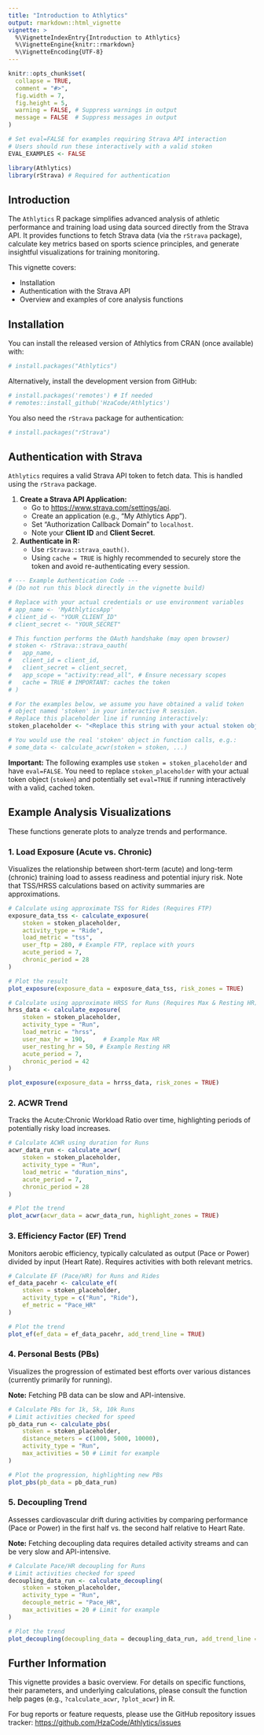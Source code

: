```yaml
---
title: "Introduction to Athlytics"
output: rmarkdown::html_vignette
vignette: >
  %\VignetteIndexEntry{Introduction to Athlytics}
  %\VignetteEngine{knitr::rmarkdown}
  %\VignetteEncoding{UTF-8}
---
```


```r
knitr::opts_chunk$set(
  collapse = TRUE,
  comment = "#>",
  fig.width = 7, 
  fig.height = 5,
  warning = FALSE, # Suppress warnings in output
  message = FALSE  # Suppress messages in output
)

# Set eval=FALSE for examples requiring Strava API interaction
# Users should run these interactively with a valid stoken
EVAL_EXAMPLES <- FALSE 
```

```r
library(Athlytics)
library(rStrava) # Required for authentication
```

## Introduction

The `Athlytics` R package simplifies advanced analysis of athletic performance and training load using data sourced directly from the Strava API. It provides functions to fetch Strava data (via the `rStrava` package), calculate key metrics based on sports science principles, and generate insightful visualizations for training monitoring.

This vignette covers:

*   Installation
*   Authentication with the Strava API
*   Overview and examples of core analysis functions

## Installation

You can install the released version of Athlytics from CRAN (once available) with:

```r
# install.packages("Athlytics") 
```

Alternatively, install the development version from GitHub:

```r
# install.packages('remotes') # If needed
# remotes::install_github('HzaCode/Athlytics') 
```

You also need the `rStrava` package for authentication:

```r
# install.packages("rStrava") 
```

## Authentication with Strava

`Athlytics` requires a valid Strava API token to fetch data. This is handled using the `rStrava` package.

1.  **Create a Strava API Application:**
    *   Go to <https://www.strava.com/settings/api>.
    *   Create an application (e.g., "My Athlytics App").
    *   Set "Authorization Callback Domain" to `localhost`.
    *   Note your **Client ID** and **Client Secret**.

2.  **Authenticate in R:**
    *   Use `rStrava::strava_oauth()`.
    *   Using `cache = TRUE` is highly recommended to securely store the token and avoid re-authenticating every session.

```r
# --- Example Authentication Code ---
# (Do not run this block directly in the vignette build)

# Replace with your actual credentials or use environment variables
# app_name <- 'MyAthlyticsApp' 
# client_id <- "YOUR_CLIENT_ID" 
# client_secret <- "YOUR_SECRET"

# This function performs the OAuth handshake (may open browser)
# stoken <- rStrava::strava_oauth(
#   app_name,
#   client_id = client_id,
#   client_secret = client_secret,
#   app_scope = "activity:read_all", # Ensure necessary scopes
#   cache = TRUE # IMPORTANT: caches the token
# )

# For the examples below, we assume you have obtained a valid token
# object named 'stoken' in your interactive R session.
# Replace this placeholder line if running interactively:
stoken_placeholder <- "<Replace this string with your actual stoken object>"

# You would use the real 'stoken' object in function calls, e.g.:
# some_data <- calculate_acwr(stoken = stoken, ...)
```

**Important:** The following examples use `stoken = stoken_placeholder` and have `eval=FALSE`. You need to replace `stoken_placeholder` with your actual token object (`stoken`) and potentially set `eval=TRUE` if running interactively with a valid, cached token.

## Example Analysis Visualizations

These functions generate plots to analyze trends and performance.

### 1. Load Exposure (Acute vs. Chronic)

Visualizes the relationship between short-term (acute) and long-term (chronic) training load to assess readiness and potential injury risk. Note that TSS/HRSS calculations based on activity summaries are approximations.

```r
# Calculate using approximate TSS for Rides (Requires FTP)
exposure_data_tss <- calculate_exposure(
    stoken = stoken_placeholder, 
    activity_type = "Ride",
    load_metric = "tss",
    user_ftp = 280, # Example FTP, replace with yours
    acute_period = 7,
    chronic_period = 28
)

# Plot the result
plot_exposure(exposure_data = exposure_data_tss, risk_zones = TRUE)

# Calculate using approximate HRSS for Runs (Requires Max & Resting HR)
hrss_data <- calculate_exposure(
    stoken = stoken_placeholder,
    activity_type = "Run",
    load_metric = "hrss",
    user_max_hr = 190,     # Example Max HR
    user_resting_hr = 50, # Example Resting HR
    acute_period = 7,
    chronic_period = 42
)

plot_exposure(exposure_data = hrrss_data, risk_zones = TRUE)
```

### 2. ACWR Trend

Tracks the Acute:Chronic Workload Ratio over time, highlighting periods of potentially risky load increases.

```r
# Calculate ACWR using duration for Runs
acwr_data_run <- calculate_acwr(
    stoken = stoken_placeholder,
    activity_type = "Run",
    load_metric = "duration_mins",
    acute_period = 7,
    chronic_period = 28
)

# Plot the trend
plot_acwr(acwr_data = acwr_data_run, highlight_zones = TRUE)
```

### 3. Efficiency Factor (EF) Trend

Monitors aerobic efficiency, typically calculated as output (Pace or Power) divided by input (Heart Rate). Requires activities with both relevant metrics.

```r
# Calculate EF (Pace/HR) for Runs and Rides
ef_data_pacehr <- calculate_ef(
    stoken = stoken_placeholder,
    activity_type = c("Run", "Ride"),
    ef_metric = "Pace_HR"
)

# Plot the trend
plot_ef(ef_data = ef_data_pacehr, add_trend_line = TRUE)
```

### 4. Personal Bests (PBs)

Visualizes the progression of estimated best efforts over various distances (currently primarily for running).

**Note:** Fetching PB data can be slow and API-intensive.

```r
# Calculate PBs for 1k, 5k, 10k Runs
# Limit activities checked for speed
pb_data_run <- calculate_pbs(
    stoken = stoken_placeholder,
    distance_meters = c(1000, 5000, 10000),
    activity_type = "Run",
    max_activities = 50 # Limit for example
)

# Plot the progression, highlighting new PBs
plot_pbs(pb_data = pb_data_run)
```

### 5. Decoupling Trend

Assesses cardiovascular drift during activities by comparing performance (Pace or Power) in the first half vs. the second half relative to Heart Rate.

**Note:** Fetching decoupling data requires detailed activity streams and can be very slow and API-intensive.

```r
# Calculate Pace/HR decoupling for Runs
# Limit activities checked for speed
decoupling_data_run <- calculate_decoupling(
    stoken = stoken_placeholder,
    activity_type = "Run",
    decouple_metric = "Pace_HR",
    max_activities = 20 # Limit for example
)

# Plot the trend
plot_decoupling(decoupling_data = decoupling_data_run, add_trend_line = TRUE)
```

## Further Information

This vignette provides a basic overview. For details on specific functions, their parameters, and underlying calculations, please consult the function help pages (e.g., `?calculate_acwr`, `?plot_acwr`) in R.

For bug reports or feature requests, please use the GitHub repository issues tracker: <https://github.com/HzaCode/Athlytics/issues> 